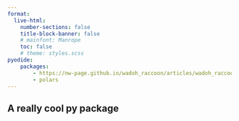```yaml
---
format: 
  live-html: 
    number-sections: false
    title-block-banner: false
    # mainfont: Manrope
    toc: false
    # theme: styles.scss
pyodide:
    packages:
        - https://nw-page.github.io/wadoh_raccoon/articles/wadoh_raccoon-0.1.1-py3-none-any.whl
        - polars
---
```


## A really cool py package 

